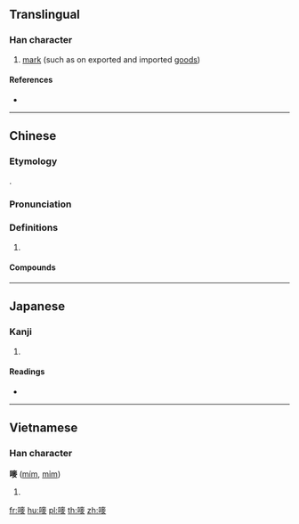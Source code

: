 {{character info/new}}
{{also|唛}}
==Translingual==

===Han character===
{{Han char|rn=30|rad=口|as=11|sn=14|four=64027|canj=RJON|ids=⿰口麥}}

# [[mark]] (such as on exported and imported [[good]]s)

====References====
* {{Han ref|kx=0206.201|dkj=04231|hdz=10674.040|uh=561C|ud=22044|bh=E14D|bd=57677}}

----

==Chinese==
{{zh-forms|s=唛}}

===Etymology===
{{bor|zh|en|mark}}. {{attention|zh|via Cantonese?}}

===Pronunciation===
{{zh-pron
|m=mà
|c=mak1
|mn=ba̍k
|cat=
}}

===Definitions===
{{zh-hanzi}}

# {{rfdef|zh}}

====Compounds====
{{zh-der|嘜頭}}

----

==Japanese==

===Kanji===
{{ja-kanji|grade=|rs=口11}}

# {{defn|lang=ja|sort=口11}}

====Readings====
* {{ja-readings|on=[[ば]] (ba)|kun=}}

----

==Vietnamese==

===Han character===
'''嘜''' ([[mím]], [[mỉm]])

# {{defn|lang=vi}}

[[fr:嘜]]
[[hu:嘜]]
[[pl:嘜]]
[[th:嘜]]
[[zh:嘜]]
